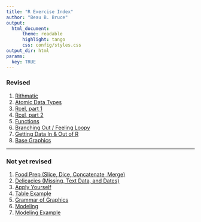 ```yaml
---
title: "R Exercise Index"
author: "Beau B. Bruce"
output: 
  html_document:
      theme: readable
      highlight: tango
      css: config/styles.css
output_dir: html
params:
  key: TRUE
---
```


### Revised
1. [Rithmatic](rithmatic.html) 
1. [Atomic Data Types](atomic.html) 
1. [Rcel, part 1](rcel1.html) 
1. [Rcel, part 2](rcel2.html) 
1. [Functions](function.html) 
1. [Branching Out / Feeling Loopy](branchloop.html)  
1. [Getting Data In & Out of R](inout.html)
1. [Base Graphics](basegraph.html) 

--------------------------

### Not yet revised
1. [Food Prep (Slice, Dice, Concatenate, Merge)](foodprep.html) 
1. [Delicacies (Missing, Text Data, and Dates)](delicacies.html) 
1. [Apply Yourself](apply.html) 
1. [Table Example](tab_example.html) 
1. [Grammar of Graphics](ggplot.html) 
1. [Modeling](modeling.html) 
1. [Modeling Example](modelex.html)